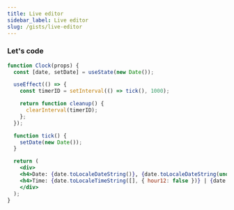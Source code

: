 ```yaml
---
title: Live editor
sidebar_label: Live editor
slug: /gists/live-editor
---
```



### Let's code


```jsx live
function Clock(props) {
  const [date, setDate] = useState(new Date());

  useEffect(() => {
    const timerID = setInterval(() => tick(), 1000);

    return function cleanup() {
      clearInterval(timerID);
    };
  });

  function tick() {
    setDate(new Date());
  }

  return (
    <div>
    <h4>Date: {date.toLocaleDateString()}, {date.toLocaleDateString(undefined, { weekday: 'long' })}</h4>
    <h4>Time: {date.toLocaleTimeString([], { hour12: false })} | {date.toLocaleTimeString([], {})}</h4>
    </div>
  );
}
```

